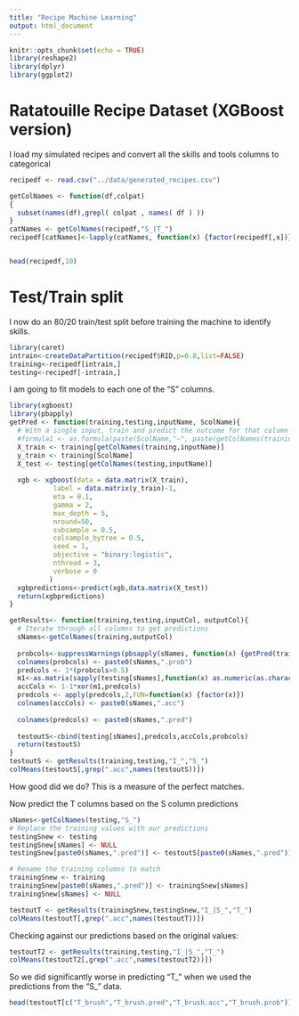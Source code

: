 ```yaml
---
title: "Recipe Machine Learning"
output: html_document
---
```


```r
knitr::opts_chunk$set(echo = TRUE)
library(reshape2)
library(dplyr)
library(ggplot2)
```


# Ratatouille Recipe Dataset (XGBoost version)

I load my simulated recipes and convert all the skills and tools columns to categorical

```r
recipedf <- read.csv("../data/generated_recipes.csv")

getColNames <- function(df,colpat)
{
  subset(names(df),grepl( colpat , names( df ) ))
}
catNames <- getColNames(recipedf,"S_|T_")
recipedf[catNames]<-lapply(catNames, function(x) {factor(recipedf[,x])})


head(recipedf,10)
```


# Test/Train split

I now do an 80/20 train/test split before training the machine to identify skills.

```r
library(caret)
intrain<-createDataPartition(recipedf$RID,p=0.8,list=FALSE)
training<-recipedf[intrain,]
testing<-recipedf[-intrain,]
```

I am going to fit models to each one of the "S" columns. 

```r
library(xgboost)
library(pbapply)
getPred <- function(training,testing,inputName, ScolName){
  # With a single input, train and predict the outcome for that column
  #formula1 <- as.formula(paste(ScolName,"~", paste(getColNames(training,inputName), collapse = "+")))
  X_train <- training[getColNames(training,inputName)]
  y_train <- training[ScolName]
  X_test <- testing[getColNames(testing,inputName)]
  
  xgb <- xgboost(data = data.matrix(X_train), 
           label = data.matrix(y_train)-1, 
           eta = 0.1,
           gamma = 2,
           max_depth = 5, 
           nround=50, 
           subsample = 0.5,
           colsample_bytree = 0.5,
           seed = 1,
           objective = "binary:logistic",
           nthread = 3,
           verbose = 0
          )
  xgbpredictions<-predict(xgb,data.matrix(X_test))
  return(xgbpredictions)
}

getResults<- function(training,testing,inputCol, outputCol){
  # Iterate through all columns to get predictions
  sNames<-getColNames(training,outputCol)
  
  probcols<-suppressWarnings(pbsapply(sNames, function(x) {getPred(training,testing,inputCol,x)}))
  colnames(probcols) <- paste0(sNames,".prob")
  predcols <- 1*(probcols>0.5)
  m1<-as.matrix(sapply(testing[sNames],function(x) as.numeric(as.character(x))))
  accCols <- 1-1*xor(m1,predcols)
  predcols <- apply(predcols,2,FUN=function(x) {factor(x)})
  colnames(accCols) <- paste0(sNames,".acc")
  
  colnames(predcols) <- paste0(sNames,".pred")
  
  testoutS<-cbind(testing[sNames],predcols,accCols,probcols)
  return(testoutS)
}
testoutS <- getResults(training,testing,"I_","S_")
colMeans(testoutS[,grep(".acc",names(testoutS))])
```
How good did we do? This is a measure of the perfect matches.

Now predict the T columns based on the S column predictions

```r
sNames<-getColNames(testing,"S_")
# Replace the training values with our predictions
testingSnew <- testing
testingSnew[sNames] <- NULL
testingSnew[paste0(sNames,".pred")] <- testoutS[paste0(sNames,".pred")]

# Rename the training columns to match
trainingSnew <- training
trainingSnew[paste0(sNames,".pred")] <- trainingSnew[sNames]
trainingSnew[sNames] <- NULL

testoutT <- getResults(trainingSnew,testingSnew,"I_|S_","T_")
colMeans(testoutT[,grep(".acc",names(testoutT))])
```

Checking against our predictions based on the original values:
```r
testoutT2 <- getResults(training,testing,"I_|S_","T_")
colMeans(testoutT2[,grep(".acc",names(testoutT2))])
```

So we did significantly worse in predicting "T_" when we used the predictions from the "S_" data.

```r
head(testoutT[c("T_brush","T_brush.pred","T_brush.acc","T_brush.prob")],100)
```

